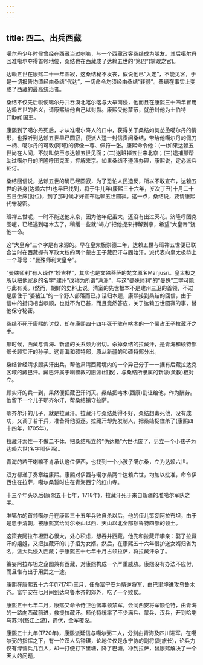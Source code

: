 ```yaml
---
---
---
```

title: 四二、出兵西藏
---



噶尔丹少年时候曾经在西藏当过喇嘛，与一个西藏政客桑结成为朋友。其后噶尔丹回准噶尔夺得首领地位，桑结也在西藏成了达赖五世的“第巴”(掌政之官)。

达赖五世在康熙二十一年圆寂，这桑结秘不发丧，假说他已“入定”，不能见客，于是一切报告均须经由桑结“代达”，一切命令均须经由桑结“转颁”。桑结在事实上变成了西藏的最高统治者。

桑结不仅先后唆使噶尔丹并吞漠北喀尔喀与大举南侵，他而且在康熙三十四年冒用达赖五世的名义，请康熙给他自己以封爵。康熙受他蒙蔽，就册封他为土伯特(Tibet)国王。

康熙到了噶尔丹死后，才从准噶尔降人的口中，获得关于桑结如何怂恿噶尔丹的情形，也探听到达赖五世早已圆寂，便派人送一封信责问桑结，带给他噶尔丹的佩刀一柄、噶尔丹的可敦(阿弩)的佛像一尊、佩符一张。康熙命令他：(一)如果达赖五世尚在人间，不妨叫使臣与达赖五世见面；(二)送班禅五世来北京；(三)逮捕那帮助过噶尔丹的济隆呼图克图，押解来京。如果桑结不遵照办理，康熙说，定必派兵征讨。

桑结回信说，达赖五世的确已经圆寂，为了恐怕人民造反，所以不敢宣布，达赖五世的转身(达赖六世)也早已找到，将于牛儿年(康熙三十六年，岁次丁丑)十月二十五日坐床(就位)，到了那时候才好宣布达赖五世圆寂。这一点，桑结说，要请康熙代守秘密。

班禅五世呢，一时不能送他来京，因为他年纪虽大，还没有出过灭花。济隆呼图克图呢，已经逃到喀木去了，稍缓一些就“竭力”把他捉来押解到京，希望“大皇帝”饶他一命。

这“大皇帝”三个字是有来源的。早在皇太极崇德二年，达赖五世与班禅五世便已联合当时在西藏握有军政大权的两个蒙古王子藏巴汗与固始汗，派代表向皇太极恭上一个尊号：“曼殊师利大皇帝”。

“曼殊师利”有人译作“妙吉祥”，其实也是文殊菩萨的梵文原名Manjusri。皇太极之所以把他家乡的名字“建州”改称为所谓“满洲”，与这“曼殊师利”的“曼殊”二字可能与此有关。(然而，朝鲜的史料上说。清室的先世根本不是建州三卫的首领，不过是居住于“婆猪江”的一个野人部落而已。) 话归本题，康熙接到桑结的回信，由于信中的措词相当恭顺，也就不为已甚，而且竟然答应，关于达赖五世圆寂的事，替他保守秘密。

桑结不死于康熙的讨伐，却在康熙四十四年死于驻在喀木的一个蒙占王子拉藏汗之手。

那时候，西藏与青海、新疆的关系颇为密切。杀掉桑结的拉藏汗，是青海和硕特部部长顾实汗的孙子。这青海和硕特部，原从新疆的和硕特部分出。

桑结曾经清求顾实汗出兵，帮他肃清西藏境内的一个异己分子一一据有后藏拉达克区域的藏巴汗。藏巴汗属于喇嘛教的旧派(红教)，与桑结所隶属的新派(黄教)相对立。

顾实汗的兵一到，果然便把藏巴汗消灭。桑结把喀木(西康)割让给他，作为酬劳。他留下一个儿子鄂齐尔汗，帮桑结镇守拉萨。

鄂齐尔汗的儿子，就是拉藏汗。拉藏汗与桑结处得不好，桑结想毒死他，没有成功，又调了若干兵，准备将他驱逐。拉藏汗却先发制人，把桑结捉住杀了(康熙四十四年，1705年)。

拉藏汗索性一不做二不休，把桑结所立的“伪达赖”六世也废了，另立一个小孩子为达赖六世(名字叫伊西)。

青海的若干喇嘛不肯承认这位伊西，也找到一个小孩子噶尔桑，立为达赖六世。

双方都递了奏章给康熙。康熙对伊西与噶尔桑两个达赖六世，均加以批准，命令伊西住在拉萨，噶尔桑暂时住在青海西宁的红山寺。

十三个年头以后(康熙五十七年，1718年)，拉藏汗死于来自新疆的准噶尔军队之手。

准噶尔的首领噶尔丹在康熙三十五年兵败自杀以后，他的侄儿策妄阿拉布坦，由于是忠于清朝，被康熙赏给阿尔泰山以西、天山以北全部额鲁特四部的领土。

这策妄阿拉布坦野心很大，处心积虑，想吞并西藏。他先和拉藏汗攀亲：娶了拉藏汗的姐姐，又把拉藏汗的儿子招为女婿。然后，在康熙五十六年借护送女婿归省为名，派大兵侵入西藏；于康熙五十七年十月占领拉萨，将拉藏汗杀了。

策妄阿拉布坦之企图兼有西藏，对康熙构成一个严重威胁。康熙没有办法不应付，而且惟有出于用武之一途。

康熙在康熙五十六年(1717年)三月，任命富宁安为靖逆将军，由巴里坤进攻乌鲁木齐。富宁安在七月间到达乌鲁木齐的郊外，吃了一个败仗。

康熙五十七年二月，康熙又命令侍卫色愣率领禁军，会同西安将军额伦特，由青海的一路向西藏前进，救援拉藏汗。额伦特统率了不少满兵、蒙兵、汉兵，开到哈喇乌苏河(怒江上游)，遇伏，全军覆没。

康熙五十九年(1720年)，康熙派延信与噶尔弼二人，分别由青海及四川进军。在噶尔弼的指挥之下，有一位汉人岳钟琪，论地位仅是永宁协的副将(副旅长)，论兵力仅有绿营兵几百人，却一打便打下里塘，降了巴塘，冲到拉萨，替康熙解决了一个天大的问题。